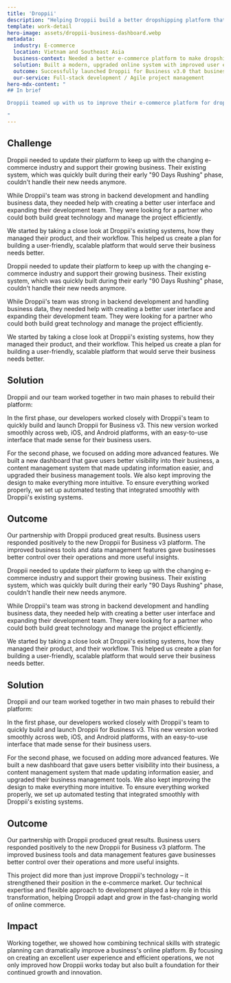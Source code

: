 ```yaml
---
title: 'Droppii'
description: "Helping Droppii build a better dropshipping platform that users lov"
template: work-detail
hero-image: assets/droppii-business-dashboard.webp
metadata:
  industry: E-commerce
  location: Vietnam and Southeast Asia
  business-context: Needed a better e-commerce platform to make dropshipping operations simpler and more efficient
  solution: Built a modern, upgraded online system with improved user experience and business tools
  outcome: Successfully launched Droppii for Business v3.0 that business users love, with better controls and insights for managing their operations
  our-service: Full-stack development / Agile project management
hero-mdx-content: "
## In brief

Droppii teamed up with us to improve their e-commerce platform for dropshipping businesses. We built a new version called Droppii for Business v3.0 that's easier to use and helps businesses manage their operations better. The new platform includes a cleaner dashboard, better content management, and improved business tools. This upgrade has helped Droppii grow in the competitive e-commerce market and deliver more value to their users.

"
---
```


## Challenge

Droppii needed to update their platform to keep up with the changing e-commerce industry and support their growing business. Their existing system, which was quickly built during their early "90 Days Rushing" phase, couldn't handle their new needs anymore.

While Droppii's team was strong in backend development and handling business data, they needed help with creating a better user interface and expanding their development team. They were looking for a partner who could both build great technology and manage the project efficiently.

We started by taking a close look at Droppii's existing systems, how they managed their product, and their workflow. This helped us create a plan for building a user-friendly, scalable platform that would serve their business needs better.

Droppii needed to update their platform to keep up with the changing e-commerce industry and support their growing business. Their existing system, which was quickly built during their early "90 Days Rushing" phase, couldn't handle their new needs anymore.

While Droppii's team was strong in backend development and handling business data, they needed help with creating a better user interface and expanding their development team. They were looking for a partner who could both build great technology and manage the project efficiently.

We started by taking a close look at Droppii's existing systems, how they managed their product, and their workflow. This helped us create a plan for building a user-friendly, scalable platform that would serve their business needs better.

## Solution

Droppii and our team worked together in two main phases to rebuild their platform:

In the first phase, our developers worked closely with Droppii's team to quickly build and launch Droppii for Business v3. This new version worked smoothly across web, iOS, and Android platforms, with an easy-to-use interface that made sense for their business users.

For the second phase, we focused on adding more advanced features. We built a new dashboard that gave users better visibility into their business, a content management system that made updating information easier, and upgraded their business management tools. We also kept improving the design to make everything more intuitive. To ensure everything worked properly, we set up automated testing that integrated smoothly with Droppii's existing systems.

## Outcome

Our partnership with Droppii produced great results. Business users responded positively to the new Droppii for Business v3 platform. The improved business tools and data management features gave businesses better control over their operations and more useful insights.

Droppii needed to update their platform to keep up with the changing e-commerce industry and support their growing business. Their existing system, which was quickly built during their early "90 Days Rushing" phase, couldn't handle their new needs anymore.

While Droppii's team was strong in backend development and handling business data, they needed help with creating a better user interface and expanding their development team. They were looking for a partner who could both build great technology and manage the project efficiently.

We started by taking a close look at Droppii's existing systems, how they managed their product, and their workflow. This helped us create a plan for building a user-friendly, scalable platform that would serve their business needs better.

## Solution

Droppii and our team worked together in two main phases to rebuild their platform:

In the first phase, our developers worked closely with Droppii's team to quickly build and launch Droppii for Business v3. This new version worked smoothly across web, iOS, and Android platforms, with an easy-to-use interface that made sense for their business users.

For the second phase, we focused on adding more advanced features. We built a new dashboard that gave users better visibility into their business, a content management system that made updating information easier, and upgraded their business management tools. We also kept improving the design to make everything more intuitive. To ensure everything worked properly, we set up automated testing that integrated smoothly with Droppii's existing systems.

## Outcome

Our partnership with Droppii produced great results. Business users responded positively to the new Droppii for Business v3 platform. The improved business tools and data management features gave businesses better control over their operations and more useful insights.

This project did more than just improve Droppii's technology – it strengthened their position in the e-commerce market. Our technical expertise and flexible approach to development played a key role in this transformation, helping Droppii adapt and grow in the fast-changing world of online commerce.

## Impact

Working together, we showed how combining technical skills with strategic planning can dramatically improve a business's online platform. By focusing on creating an excellent user experience and efficient operations, we not only improved how Droppii works today but also built a foundation for their continued growth and innovation.